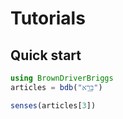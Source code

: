 # Tutorials

## Quick start


```julia
using BrownDriverBriggs 
articles = bdb("בָּרָ֣א")
```

```julia
senses(articles[3])
```